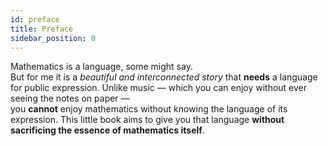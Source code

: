 ```yaml
---
id: preface
title: Preface
sidebar_position: 0
---
```


Mathematics is a language, some might say.  
But for me it is a *beautiful and interconnected story* that **needs** a language
for public expression.
Unlike music — which you can enjoy without ever seeing the notes on paper —  
you **cannot** enjoy mathematics without knowing the language of its expression.
This little book aims to give you that language **without sacrificing the essence of mathematics itself**.

